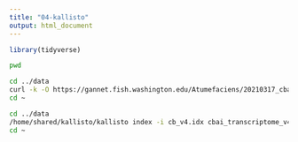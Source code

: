 ```yaml
---
title: "04-kallisto"
output: html_document
---
```


```r
library(tidyverse)
```


```bash
pwd
```

```bash
cd ../data
curl -k -O https://gannet.fish.washington.edu/Atumefaciens/20210317_cbai_trinity_RNAseq_transcriptome-v4.0/cbai_transcriptome_v4.0.fasta_trinity_out_dir/cbai_transcriptome_v4.0.fasta
cd ~
```


```bash
cd ../data
/home/shared/kallisto/kallisto index -i cb_v4.idx cbai_transcriptome_v4.0.fasta
cd ~
```




